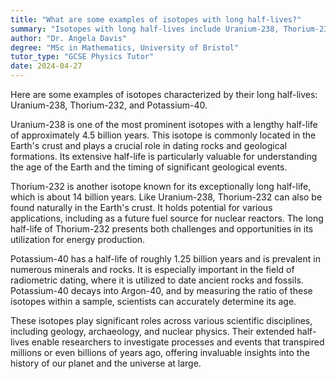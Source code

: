 ```yaml
---
title: "What are some examples of isotopes with long half-lives?"
summary: "Isotopes with long half-lives include Uranium-238, Thorium-232, and Potassium-40, which are significant in fields like geology and nuclear science for dating and understanding radioactive decay processes."
author: "Dr. Angela Davis"
degree: "MSc in Mathematics, University of Bristol"
tutor_type: "GCSE Physics Tutor"
date: 2024-04-27
---
```


Here are some examples of isotopes characterized by their long half-lives: Uranium-238, Thorium-232, and Potassium-40.

Uranium-238 is one of the most prominent isotopes with a lengthy half-life of approximately $4.5$ billion years. This isotope is commonly located in the Earth's crust and plays a crucial role in dating rocks and geological formations. Its extensive half-life is particularly valuable for understanding the age of the Earth and the timing of significant geological events.

Thorium-232 is another isotope known for its exceptionally long half-life, which is about $14$ billion years. Like Uranium-238, Thorium-232 can also be found naturally in the Earth's crust. It holds potential for various applications, including as a future fuel source for nuclear reactors. The long half-life of Thorium-232 presents both challenges and opportunities in its utilization for energy production.

Potassium-40 has a half-life of roughly $1.25$ billion years and is prevalent in numerous minerals and rocks. It is especially important in the field of radiometric dating, where it is utilized to date ancient rocks and fossils. Potassium-40 decays into Argon-40, and by measuring the ratio of these isotopes within a sample, scientists can accurately determine its age.

These isotopes play significant roles across various scientific disciplines, including geology, archaeology, and nuclear physics. Their extended half-lives enable researchers to investigate processes and events that transpired millions or even billions of years ago, offering invaluable insights into the history of our planet and the universe at large.
    